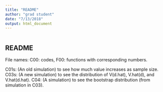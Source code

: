```yaml
---
title: "README"
author: "grad student"
date: "7/13/2018"
output: html_document
---
```


```r

```

## README

File names: C00: codes, F00: functions with corresponding numbers.

C01s: (An old simulation) to see how much value increases as sample size.
C03s: (A new simulation) to see the distribution of V(d.hat), V.hat(d), and V.hat(d.hat).
C04:  (A simulation) to see the bootstrap distribution (from simulation in C03).

